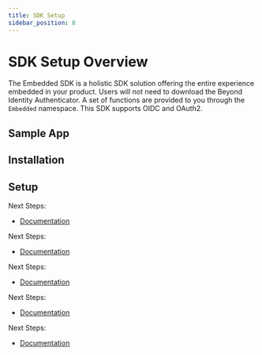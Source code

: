 ```yaml
---
title: SDK Setup
sidebar_position: 8
---
```






# SDK Setup Overview

The Embedded SDK is a holistic SDK solution offering the entire experience embedded in your product. Users will not need to download the Beyond Identity Authenticator. A set of functions are provided to you through the `Embedded` namespace. This SDK supports OIDC and OAuth2.

## Sample App

<Tabs groupId="sdks" queryString="sdks">
<TabItem value="javascript" label="JavaScript">

<SampleAppJavaScript/>

</TabItem>
<TabItem value="kotlin" label="Kotlin">

<SampleAppKotlin/>

</TabItem>
<TabItem value="swift" label="Swift">

<SampleAppSwift/>

</TabItem>
<TabItem value="reactnative" label="React Native">

<SampleAppReactNative/>

</TabItem>
<TabItem value="flutter" label="Flutter">

<SampleAppFlutter/>

</TabItem>
</Tabs>

## Installation

<Tabs groupId="sdks" queryString="sdks">
<TabItem value="javascript" label="JavaScript">

<InstallationJavaScript/>

</TabItem>
<TabItem value="kotlin" label="Kotlin">

<InstallationKotlin/>

</TabItem>
<TabItem value="swift" label="Swift">

<InstallationSwift/>

</TabItem>
<TabItem value="reactnative" label="React Native">

<InstallationReactNative/>

</TabItem>
<TabItem value="flutter" label="Flutter">

<InstallationFlutter/>

</TabItem>
</Tabs>

## Setup

<Tabs groupId="sdks" queryString="sdks">
<TabItem value="javascript" label="JavaScript">

<SetupJavaScript/>

Next Steps:
<!---
- [Bind a Passkey](./bind-passkey)
- [Authentication](./authentication)
-->
- [Documentation](https://gobeyondidentity.github.io/bi-sdk-js/)

</TabItem>
<TabItem value="kotlin" label="Kotlin">

<SetupKotlin/>

Next Steps:
<!---
- [Bind a Passkey](./bind-passkey)
- [Authentication](./authentication)
-->
- [Documentation](https://gobeyondidentity.github.io/bi-sdk-android/)

</TabItem>
<TabItem value="swift" label="Swift">

<SetupSwift/>

Next Steps:
<!---
- [Bind a Passkey](./bind-passkey)
- [Authentication](./authentication)
-->
- [Documentation](https://gobeyondidentity.github.io/bi-sdk-swift/documentation/beyondidentityembedded/)

</TabItem>
<TabItem value="reactnative" label="React Native">

<SetupReactNative/>

Next Steps:
<!---
- [Bind a Passkey](./bind-passkey)
- [Authentication](./authentication)
-->
- [Documentation](https://gobeyondidentity.github.io/bi-sdk-react-native/)

</TabItem>
<TabItem value="flutter" label="Flutter">

<SetupFlutter/>

Next Steps:
<!---
- [Bind a Passkey](./bind-passkey)
- [Authentication](./authentication)
-->
- [Documentation](https://gobeyondidentity.github.io/bi-sdk-flutter/)

</TabItem>
</Tabs>
